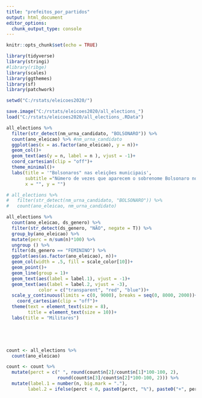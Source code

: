 ---
title: "prefeitos_por_partidos"
output: html_document
editor_options: 
  chunk_output_type: console
---

```{r setup, include=FALSE}
knitr::opts_chunk$set(echo = TRUE)
```

```{r}
library(tidyverse)
library(stringi)
#library(ribge)
library(scales)
library(ggthemes)
library(sf)
library(patchwork)

setwd("C:/rstats/eleicoes2020/")
```

```{r}
save.image("C:/rstats/eleicoes2020/all_elections_")
load("C:/rstats/eleicoes2020/all_elections_.RData")
```

```{r}
all_elections %>%
  filter(str_detect(nm_urna_candidato, "BOLSONARO")) %>% 
  count(ano_eleicao) %>% #nm_urna_candidato 
  ggplot(aes(x = as.factor(ano_eleicao), y = n))+
  geom_col()+
  geom_text(aes(y = n, label = n ), vjust = -1)+
  coord_cartesian(clip = "off")+
  theme_minimal()+
  labs(title = '"Bolsonaros" nas eleições municipais', 
       subtitle ="Número de vezes que aparecem o sobrenome Bolsonaro nos nomes de urna",
       x = "", y = "")

# all_elections %>%
#   filter(str_detect(nm_urna_candidato, "BOLSONARO")) %>% 
#   count(ano_eleicao, nm_urna_candidato) 
```

```{r}
all_elections %>%
  count(ano_eleicao, ds_genero) %>% 
  filter(str_detect(ds_genero, "NÃO", negate = T)) %>% 
  group_by(ano_eleicao) %>% 
  mutate(perc = n/sum(n)*100) %>% 
  ungroup () %>%
  filter(ds_genero == "FEMININO") %>% 
  ggplot(aes(as.factor(ano_eleicao), n))+
  geom_col(width = .5, fill = scale_color[10])+
  geom_point()+
  geom_line(group = 1)+
  geom_text(aes(label = label.1), vjust = -1)+
  geom_text(aes(label = label.2, vjust = -3),
            color = c("transparent", "red", "blue"))+
  scale_y_continuous(limits = c(0, 9000), breaks = seq(0, 8000, 2000))+
    coord_cartesian(clip = "off")+
  theme(text = element_text(size = 8),
        title = element_text(size = 10))+
  labs(title = "Militares")
  




count <- all_elections %>% 
  count(ano_eleicao)

count <- count %>% 
  mutate(perct = c(" ", round(count$n[2]/count$n[1]*100-100, 2), 
                   round(count$n[3]/count$n[2]*100-100, 2))) %>%
  mutate(label.1 = number(n, big.mark = "."),
        label.2 = ifelse(perct < 0, paste0(perct, "%"), paste0("+", perct,  "%")))

```

